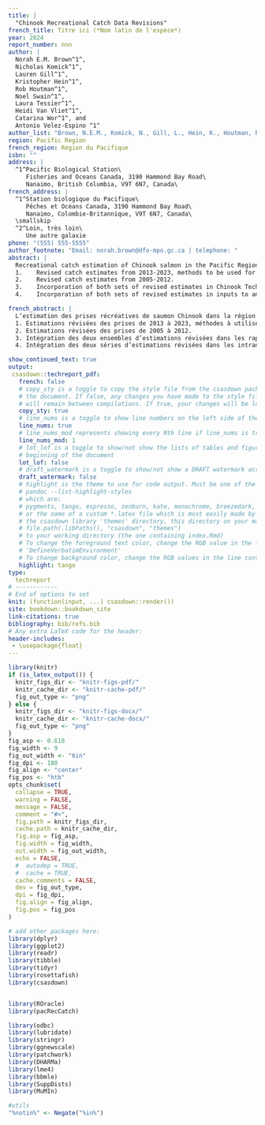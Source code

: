 ```yaml
---
title: |
  "Chinook Recreational Catch Data Revisions"
french_title: Titre ici (*Nom latin de l'espèce*)
year: 2024
report_number: nnn
author: |
  Norah E.M. Brown^1^, 
  Nicholas Komick^1^,
  Lauren Gill^1^,
  Kristopher Hein^1^,
  Rob Houtman^1^, 
  Noel Swain^1^, 
  Laura Tessier^1^, 
  Heidi Van Vliet^1^, 
  Catarina Wor^1^, and
  Antonio Velez-Espino ^1^
author_list: "Brown, N.E.M., Komick, N., Gill, L., Hein, K., Houtman, R., Swain, N., Tessier, L., Van Vliet, H., Wor, C., and Velez-Espino, A."
region: Pacific Region
french_region: Région du Pacifique
isbn: ""
address: |
  ^1^Pacific Biological Station\
     Fisheries and Oceans Canada, 3190 Hammond Bay Road\
     Nanaimo, British Columbia, V9T 6N7, Canada\
french_address: |
  ^1^Station biologique du Pacifique\
     Pêches et Océans Canada, 3190 Hammond Bay Road\
     Nanaimo, Colombie-Britannique, V9T 6N7, Canada\
  \smallskip
  ^2^Loin, très loin\
     Une autre galaxie
phone: "(555) 555-5555"
author_footnote: "Email: norah.brown@dfo-mpo.gc.ca | telephone: "
abstract: |
  Recreational catch estimation of Chinook salmon in the Pacific Region has historically been accomplished using a combination of creel surveys and logbook programs. However, there are substantial spatial and temporal gaps in the creel and logbook data, which targets the most heavily fished areas and months. A mandatory Internet Recreational Effort and Catch (iREC) survey has been implemented since July 2012 to resolve these gaps and contribute to recreational catch information. These data have been variably incorporated into the Chinook recreational catch since 2013 in most regions domestically, but this incorporation has not occurred in a standardized way. Furthermore, iREC has not be incorporated in catch estimates prior to 2013, creating difficultly in comparing pre-2013 catch to post-2013 catch, a requirement for some aspects of the Pacific Salmon Treaty for Iddividual Stock Based Management (ISBM) fisheries. Here, we present:
  1.	Revised catch estimates from 2013-2023, methods to be used for future catch estimates. 
  2.	Revised catch estimates from 2005-2012. 
  3.	Incorporation of both sets of revised estimates in Chinook Technical Commitee (CTC) reports
  4.	Incorporation of both sets of revised estimates in inputs to annual CTC processes 

french_abstract: |
  L’estimation des prises récréatives de saumon Chinook dans la région du Pacifique a toujours été réalisée à l’aide d’une combinaison de relevés de pêcheurs et de programmes de journaux de bord. Cependant, il existe d’importantes lacunes spatiales et temporelles dans les données des pêcheurs et des journaux de bord, qui ciblent les zones et les mois les plus exploités. Depuis juillet 2012, une programme de déclaration de l’effort et des prises de la pêche récréative sur Internet (iREC) a été mis en œuvre afin de combler ces lacunes et de contribuer à l’information sur les prises récréatives. Depuis 2013, ces données ont été intégrées de façon variable dans les prises récréatives de saumon Chinook dans la plupart des zones, mais cette intégration ne s’est pas faite de manière normalisée. De plus, l’iREC n’a pas été intégré dans les estimations des prises avant 2013, ce qui rend difficile la comparaison des prises d’avant 2013 avec celles d’après 2013 et une exigence pour certains aspects du Traité sur le saumon du Pacifique (PST) pour les pêches de gestion individuelle des stocks (ISBM). Nous vous présentons ici
  1. Estimations révisées des prises de 2013 à 2023, méthodes à utiliser pour les estimations futures des prises. 
  2. Estimations révisées des prises de 2005 à 2012. 
  3. Intégration des deux ensembles d’estimations révisées dans les rapports du Comité technique du saumon Chinook (CTC)
  4. Intégration des deux séries d’estimations révisées dans les intrants des processus annuels du CTC 

show_continued_text: true
output:
 csasdown::techreport_pdf:
   french: false
   # copy_sty is a toggle to copy the style file from the csasdown package every time you compile
   # the document. If false, any changes you have made to the style file in your project
   # will remain between compilations. If true, your changes will be lost when you compile
   copy_sty: true
   # line_nums is a toggle to show line numbers on the left side of the page. 
   line_nums: true
   # line_nums_mod represents showing every Nth line if line_nums is true
   line_nums_mod: 1
   # lot_lof is a toggle to show/not show the lists of tables and figures at the
   # beginning of the document
   lot_lof: false
   # draft_watermark is a toggle to show/not show a DRAFT watermark across every page
   draft_watermark: false
   # highlight is the theme to use for code output. Must be one of the list given by:
   # pandoc --list-highlight-styles
   # which are:
   # pygments, tango, espresso, zenburn, kate, monochrome, breezedark, haddock
   # or the name of a custom *.latex file which is most easily made by copying one from 
   # the csasdown library 'themes' directory, this directory on your machine:
   # file.path(.libPaths(), "csasdown", "themes")
   # to your working directory (the one containing index.Rmd)
   # To change the foreground text color, change the RGB value in the line containing
   # 'DefineVerbatimEnvironment'
   # To change background color, change the RGB values in the line containing 'shadecolor'
   highlight: tango
type:
  techreport
# ------------
# End of options to set
knit: (function(input, ...) csasdown::render())
site: bookdown::bookdown_site
link-citations: true
bibliography: bib/refs.bib
# Any extra LaTeX code for the header:
header-includes:
 - \usepackage{float}
---
```


```r
library(knitr)
if (is_latex_output()) {
  knitr_figs_dir <- "knitr-figs-pdf/"
  knitr_cache_dir <- "knitr-cache-pdf/"
  fig_out_type <- "png"
} else {
  knitr_figs_dir <- "knitr-figs-docx/"
  knitr_cache_dir <- "knitr-cache-docx/"
  fig_out_type <- "png"
}
fig_asp <- 0.618
fig_width <- 9
fig_out_width <- "6in"
fig_dpi <- 180
fig_align <- "center"
fig_pos <- "htb"
opts_chunk$set(
  collapse = TRUE,
  warning = FALSE,
  message = FALSE,
  comment = "#>",
  fig.path = knitr_figs_dir,
  cache.path = knitr_cache_dir,
  fig.asp = fig_asp,
  fig.width = fig_width,
  out.width = fig_out_width,
  echo = FALSE,
  #  autodep = TRUE,
  #  cache = TRUE,
  cache.comments = FALSE,
  dev = fig_out_type,
  dpi = fig_dpi,
  fig.align = fig_align,
  fig.pos = fig_pos
)
```

```r
# add other packages here:
library(dplyr)
library(ggplot2)
library(readr)
library(tibble)
library(tidyr)
library(rosettafish)
library(csasdown)


library(ROracle)
library(pacRecCatch)

library(odbc)
library(lubridate)
library(stringr)
library(ggnewscale)
library(patchwork)
library(DHARMa)
library(lme4)
library(bbmle)
library(SuppDists)
library(MuMIn)

#utils
"%notin%" <- Negate("%in%")

```

